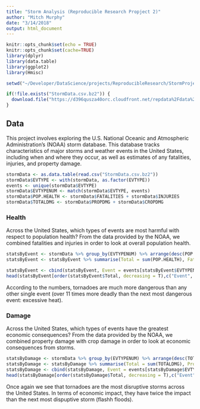 ```yaml
---
title: "Storm Analysis (Reproducible Research Propject 2)"
author: "Mitch Murphy"
date: "3/14/2018"
output: html_document
---
```


```r
knitr::opts_chunk$set(echo = TRUE)
knitr::opts_chunk$set(cache=TRUE)
library(dplyr)
library(data.table)
library(ggplot2)
library(Hmisc)

setwd("~/Developer/DataScience/projects/ReproducibleResearch/StormProject/")

if(!file.exists("StormData.csv.bz2")) {
  download.file("https://d396qusza40orc.cloudfront.net/repdata%2Fdata%2FStormData.csv.bz2")
}
```

## Data

This project involves exploring the U.S. National Oceanic and Atmospheric Administration's (NOAA) storm database. 
This database tracks characteristics of major storms and weather events in the United States, including when and where 
they occur, as well as estimates of any fatalities, injuries, and property damage.

```r
stormData <- as.data.table(read.csv("StormData.csv.bz2"))
stormData$EVTYPE <- with(stormData, as.factor(EVTYPE))
events <- unique(stormData$EVTYPE)
stormData$EVTYPENUM <- match(stormData$EVTYPE, events)
stormData$POP.HEALTH <- stormData$FATALITIES + stormData$INJURIES
stormData$TOTALDMG <- stormData$PROPDMG + stormData$CROPDMG
```

### Health
Across the United States, which types of events are most harmful with respect to population health? From the data 
provided by the NOAA, we combined fatalities and injuries in order to look at overall population health.
```r
statsByEvent <- stormData %>% group_by(EVTYPENUM) %>% arrange(desc(POP.HEALTH))
statsByEvent <- statsByEvent %>% summarise(Total = sum(POP.HEALTH), Fatalities = sum(FATALITIES), Injuries = sum(INJURIES))

statsByEvent <- cbind(statsByEvent, Event = events[statsByEvent$EVTYPENUM])
head(statsByEvent[order(statsByEvent$Total, decreasing = T),c("Event", "Total")], n=10)
```

According to the numbers, tornadoes are much more dangerous than any other single event 
(over 11 times more deadly than the next most dangerous event: excessive heat). 

### Damage
Across the United States, which types of events have the greatest economic consequences? From the data 
provided by the NOAA, we combined property damage with crop damage in order to look at economic consequences from storms.

```r
statsByDamage <- stormData %>% group_by(EVTYPENUM) %>% arrange(desc(TOTALDMG))
statsByDamage <- statsByDamage %>% summarise(Total = sum(TOTALDMG), PropDmg = sum(PROPDMG), CropDmg = sum(CROPDMG))
statsByDamage <- cbind(statsByDamage, Event = events[statsByDamage$EVTYPENUM])
head(statsByDamage[order(statsByDamage$Total, decreasing = T),c("Event", "Total")], n = 10)
```

Once again we see that tornadoes are the most disruptive storms across the United States. In terms of economic impact, 
they have twice the impact than the next most dispuptive storm (flashh floods).